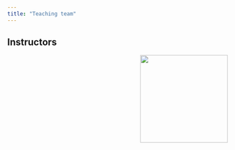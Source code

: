 ```yaml
---
title: "Teaching team"
---
```


## Instructors

![](images/team/gerko.png){style="float:right;padding: 0 0 0 10px;" fig-alt="Headshot of Gerko" width="200"}
